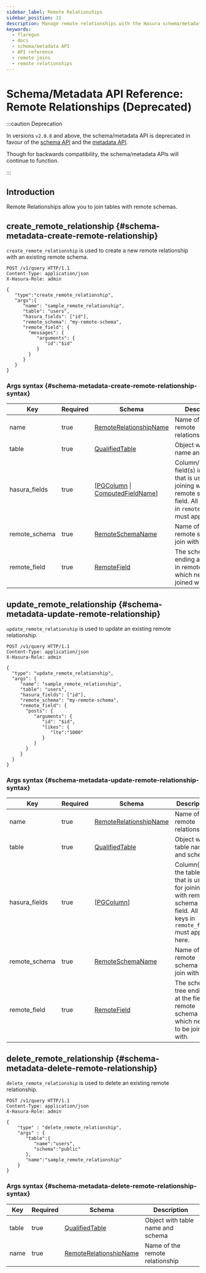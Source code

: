 ```yaml
---
sidebar_label: Remote Relationships
sidebar_position: 11
description: Manage remote relationships with the Hasura schema/metadata API
keywords:
  - flaregun
  - docs
  - schema/metadata API
  - API reference
  - remote joins
  - remote relationships
---
```


# Schema/Metadata API Reference: Remote Relationships (Deprecated)

:::caution Deprecation

In versions `v2.0.0` and above, the schema/metadata API is deprecated in
favour of the [schema API](/graphql/core/api-reference/schema-api/index.mdx) and the
[metadata API](/graphql/core/api-reference/metadata-api/index.mdx).

Though for backwards compatibility, the schema/metadata APIs will
continue to function.

:::

## Introduction

Remote Relationships allow you to join tables with remote schemas.

## create_remote_relationship {#schema-metadata-create-remote-relationship}

`create_remote_relationship` is used to create a new remote relationship
with an existing remote schema.

```http
POST /v1/query HTTP/1.1
Content-Type: application/json
X-Hasura-Role: admin

{
   "type":"create_remote_relationship",
   "args":{
      "name": "sample_remote_relationship",
      "table": "users",
      "hasura_fields": ["id"],
      "remote_schema": "my-remote-schema",
      "remote_field": {
        "messages": {
           "arguments": {
              "id":"$id"
           }
        }
      }
   }
}
```

### Args syntax {#schema-metadata-create-remote-relationship-syntax}

| Key           | Required | Schema                                                                                                                                                    | Description                                                                                                                                |
| ------------- | -------- | --------------------------------------------------------------------------------------------------------------------------------------------------------- | ------------------------------------------------------------------------------------------------------------------------------------------ |
| name          | true     | [RemoteRelationshipName](/graphql/core/api-reference/syntax-defs.mdx#remoterelationshipname)                                                              | Name of the remote relationship                                                                                                            |
| table         | true     | [QualifiedTable](/graphql/core/api-reference/syntax-defs.mdx#qualifiedtable)                                                                              | Object with table name and schema                                                                                                          |
| hasura_fields | true     | \[[PGColumn](/graphql/core/api-reference/syntax-defs.mdx#pgcolumn) \| [ComputedFieldName](/graphql/core/api-reference/syntax-defs.mdx#computedfieldname)] | Column/Computed field(s) in the table that is used for joining with remote schema field. All join keys in `remote_field` must appear here. |
| remote_schema | true     | [RemoteSchemaName](/graphql/core/api-reference/syntax-defs.mdx#remoteschemaname)                                                                          | Name of the remote schema to join with                                                                                                     |
| remote_field  | true     | [RemoteField](/graphql/core/api-reference/syntax-defs.mdx#remotefield)                                                                                    | The schema tree ending at the field in remote schema which needs to be joined with.                                                        |

## update_remote_relationship {#schema-metadata-update-remote-relationship}

`update_remote_relationship` is used to update an existing remote relationship.

```http
POST /v1/query HTTP/1.1
Content-Type: application/json
X-Hasura-Role: admin

{
  "type": "update_remote_relationship",
  "args": {
     "name": "sample_remote_relationship",
     "table": "users",
     "hasura_fields": ["id"],
     "remote_schema": "my-remote-schema",
     "remote_field": {
       "posts": {
          "arguments": {
             "id": "$id",
             "likes": {
                "lte":"1000"
             }
          }
       }
     }
  }
}
```

### Args syntax {#schema-metadata-update-remote-relationship-syntax}

| Key           | Required | Schema                                                                                       | Description                                                                                                                 |
| ------------- | -------- | -------------------------------------------------------------------------------------------- | --------------------------------------------------------------------------------------------------------------------------- |
| name          | true     | [RemoteRelationshipName](/graphql/core/api-reference/syntax-defs.mdx#remoterelationshipname) | Name of the remote relationship                                                                                             |
| table         | true     | [QualifiedTable](/graphql/core/api-reference/syntax-defs.mdx#qualifiedtable)                 | Object with table name and schema                                                                                           |
| hasura_fields | true     | \[[PGColumn](/graphql/core/api-reference/syntax-defs.mdx#pgcolumn)\]                         | Column(s) in the table that is used for joining with remote schema field. All join keys in `remote_field` must appear here. |
| remote_schema | true     | [RemoteSchemaName](/graphql/core/api-reference/syntax-defs.mdx#remoteschemaname)             | Name of the remote schema to join with                                                                                      |
| remote_field  | true     | [RemoteField](/graphql/core/api-reference/syntax-defs.mdx#remotefield)                       | The schema tree ending at the field in remote schema which needs to be joined with.                                         |

## delete_remote_relationship {#schema-metadata-delete-remote-relationship}

`delete_remote_relationship` is used to delete an existing remote relationship.

```http
POST /v1/query HTTP/1.1
Content-Type: application/json
X-Hasura-Role: admin

{
    "type" : "delete_remote_relationship",
    "args" : {
       "table":{
          "name":"users",
          "schema":"public"
       },
       "name":"sample_remote_relationship"
    }
}
```

### Args syntax {#schema-metadata-delete-remote-relationship-syntax}

| Key   | Required | Schema                                                                                       | Description                       |
| ----- | -------- | -------------------------------------------------------------------------------------------- | --------------------------------- |
| table | true     | [QualifiedTable](/graphql/core/api-reference/syntax-defs.mdx#qualifiedtable)                 | Object with table name and schema |
| name  | true     | [RemoteRelationshipName](/graphql/core/api-reference/syntax-defs.mdx#remoterelationshipname) | Name of the remote relationship   |
